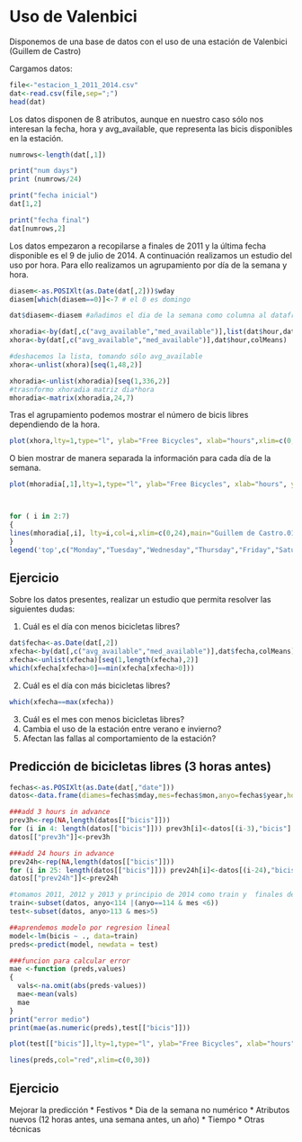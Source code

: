 
# Uso de Valenbici 

Disponemos de una base de datos con el uso de una estación de Valenbici (Guillem de Castro)

Cargamos datos:
```r
file<-"estacion_1_2011_2014.csv"
dat<-read.csv(file,sep=";")
head(dat)
```

Los datos disponen de 8 atributos, aunque en nuestro caso sólo nos interesan la fecha, hora y avg_available, que representa las bicis disponibles en la estación.

```r
numrows<-length(dat[,1])

print("num days")
print (numrows/24)

print("fecha inicial")
dat[1,2]

print("fecha final")
dat[numrows,2]


```

Los datos empezaron a recopilarse a finales de 2011 y la última fecha disponible es el 9 de julio de 2014.
A continuación realizamos un estudio del uso por hora. Para ello realizamos un agrupamiento por día de la semana y hora.

```r

diasem<-as.POSIXlt(as.Date(dat[,2]))$wday
diasem[which(diasem==0)]<-7 # el 0 es domingo

dat$diasem<-diasem #añadimos el dia de la semana como columna al dataframe

xhoradia<-by(dat[,c("avg_available","med_available")],list(dat$hour,dat$diasem),colMeans)
xhora<-by(dat[,c("avg_available","med_available")],dat$hour,colMeans)

#deshacemos la lista, tomando sólo avg_available
xhora<-unlist(xhora)[seq(1,48,2)]

xhoradia<-unlist(xhoradia)[seq(1,336,2)]
#trasnformo xhoradia matriz dia*hora
mhoradia<-matrix(xhoradia,24,7)

```

Tras el agrupamiento podemos mostrar el número de bicis libres dependiendo de la hora.

```r
plot(xhora,lty=1,type="l", ylab="Free Bicycles", xlab="hours",xlim=c(0,24),main="Guillem de Castro. Day Average",col="red")


```

O bien mostrar de manera separada la información para cada día de la semana.

```r

plot(mhoradia[,1],lty=1,type="l", ylab="Free Bicycles", xlab="hours", ylim=c(1,10), col=1,xlim=c(0,24),main="Day Average ")



for ( i in 2:7)
{
lines(mhoradia[,i], lty=i,col=i,xlim=c(0,24),main="Guillem de Castro.01/01/2014-31/05/2014. Day Average ")          
}
legend('top',c("Monday","Tuesday","Wednesday","Thursday","Friday","Saturday","Sunday"), col=c(1:7), lty=1:7,cex=0.8)
```

## Ejercicio

Sobre los datos presentes, realizar un estudio que permita resolver las siguientes dudas:

1. Cuál es el día con menos bicicletas libres?
```r
dat$fecha<-as.Date(dat[,2])
xfecha<-by(dat[,c("avg_available","med_available")],dat$fecha,colMeans)
xfecha<-unlist(xfecha)[seq(1,length(xfecha),2)]
which(xfecha[xfecha>0]==min(xfecha[xfecha>0]))
```

2. Cuál es el día con más bicicletas libres?
```r
which(xfecha==max(xfecha))
```

3. Cuál es el mes con menos bicicletas libres?
4. Cambia el uso de la estación entre verano e invierno?
5. Afectan las fallas al comportamiento de la estación?


## Predicción de bicicletas libres (3 horas antes)
```r
fechas<-as.POSIXlt(as.Date(dat[,"date"]))
datos<-data.frame(diames=fechas$mday,mes=fechas$mon,anyo=fechas$year,hora=dat[,"hour"],diasem=fechas$wday,bicis=dat[,"med_available"])

###add 3 hours in advance
prev3h<-rep(NA,length(datos[["bicis"]]))
for (i in 4: length(datos[["bicis"]])) prev3h[i]<-datos[(i-3),"bicis"]
datos[["prev3h"]]<-prev3h

###add 24 hours in advance
prev24h<-rep(NA,length(datos[["bicis"]]))
for (i in 25: length(datos[["bicis"]])) prev24h[i]<-datos[(i-24),"bicis"]
datos[["prev24h"]]<-prev24h

#tomamos 2011, 2012 y 2013 y principio de 2014 como train y  finales de 2014 como test
train<-subset(datos, anyo<114 |(anyo==114 & mes <6))
test<-subset(datos, anyo>113 & mes>5)

##aprendemos modelo por regresion lineal
model<-lm(bicis ~ ., data=train)
preds<-predict(model, newdata = test)

###funcion para calcular error
mae <-function (preds,values)
{
  vals<-na.omit(abs(preds-values))
  mae<-mean(vals)
  mae
}
print("error medio")
print(mae(as.numeric(preds),test[["bicis"]]))

plot(test[["bicis"]],lty=1,type="l", ylab="Free Bicycles", xlab="hours", ylim=c(1,15), col=1,xlim=c(0,length(test[,1])),main="Predicted Available Bikes")

lines(preds,col="red",xlim=c(0,30))    
```

## Ejercicio

Mejorar la predicción
* Festivos
* Dia de la semana no numérico
* Atributos nuevos (12 horas antes, una semana antes, un año)
* Tiempo
* Otras técnicas